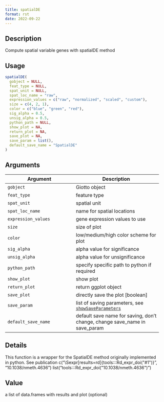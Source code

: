 ```yaml
--- 
title: spatialDE 
format: rst 
date: 2022-09-22 
--- 
```


## Description

Compute spatial variable genes with spatialDE method


## Usage

```r
spatialDE(
  gobject = NULL,
  feat_type = NULL,
  spat_unit = NULL,
  spat_loc_name = "raw",
  expression_values = c("raw", "normalized", "scaled", "custom"),
  size = c(4, 2, 1),
  color = c("blue", "green", "red"),
  sig_alpha = 0.5,
  unsig_alpha = 0.5,
  python_path = NULL,
  show_plot = NA,
  return_plot = NA,
  save_plot = NA,
  save_param = list(),
  default_save_name = "SpatialDE"
)
```


## Arguments

Argument      |Description
------------- |----------------
`gobject`     |     Giotto object
`feat_type`     |     feature type
`spat_unit`     |     spatial unit
`spat_loc_name`     |     name for spatial locations
`expression_values`     |     gene expression values to use
`size`     |     size of plot
`color`     |     low/medium/high color scheme for plot
`sig_alpha`     |     alpha value for significance
`unsig_alpha`     |     alpha value for unsignificance
`python_path`     |     specify specific path to python if required
`show_plot`     |     show plot
`return_plot`     |     return ggplot object
`save_plot`     |     directly save the plot [boolean]
`save_param`     |     list of saving parameters, see [`showSaveParameters`](#showsaveparameters)
`default_save_name`     |     default save name for saving, don't change, change save_name in save_param


## Details

This function is a wrapper for the SpatialDE method originally implemented
 in python. See publication c("\\Sexpr[results=rd]{tools:::Rd_expr_doi(\"#1\")}", "10.1038/nmeth.4636") list("tools:::Rd_expr_doi(\"10.1038/nmeth.4636\")")


## Value

a list of data.frames with results and plot (optional)


